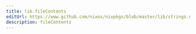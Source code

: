 ```yaml
---
title: lib.fileContents
editUrl: https://www.github.com/nixos/nixpkgs/blob/master/lib/strings.nix#L1078C18
description: fileContents
---
```




<LinkCard
    title="Contribute Now!"
    description="API Documentation is done in our source code"
    href="https://www.github.com/nixos/nixpkgs/blob/master/lib/strings.nix#L1078C18"
/>

